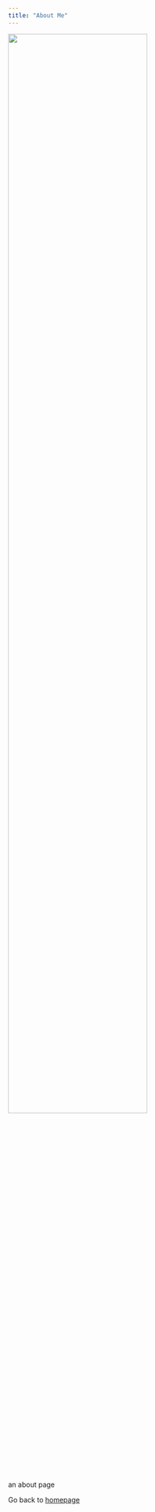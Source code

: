 ```yaml
---
title: "About Me"
---
```


<img src="images/headshot.jpg" style="width:75%">

an about page

Go back to [homepage](index.html)